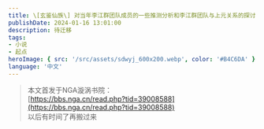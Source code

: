 ```yaml
---
title: \[玄鉴仙族\] 对当年李江群团队成员的一些推测分析和李江群团队与上元关系的探讨
publishDate: 2024-01-16 13:01:00
description: 待迁移
tags:
- 小说
- 起点
heroImage: { src: '/src/assets/sdwyj_600x200.webp', color: '#B4C6DA' }
language: '中文'
---
```


> 本文首发于NGA漩涡书院：  
> [https://bbs.nga.cn/read.php?tid=39008588](https://bbs.nga.cn/read.php?tid=39008588)  
> 以后有时间了再搬过来


